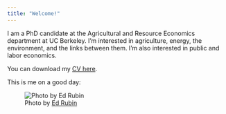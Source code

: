 ```yaml
---
title: "Welcome!"
---
```


I am a PhD candidate at the Agricultural and Resource Economics department at UC Berkeley. I'm interested in agriculture, energy, the environment, and the links between them. I'm also interested in public and labor economics.

You can download my <a href="trilnick-cv.pdf" target="_blank">CV here</a>.

This is me on a good day:

![Photo by <a href="https://are.berkeley.edu/users/edward-rubin" target="_blank">Ed Rubin</a>](Itai_Trilnick.jpg)
